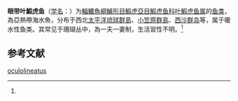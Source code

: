 {{Speciesbox
| name = 眼带叶鰕虎鱼
| status = NE
| status_system = IUCN3.1
| image = 
| genus = Gobiodon
| species = oculolineatus
| authority = (Wu, 1979)<ref name='id8277'>{{cite web| url =http://www.bioinfo.cn/db05/BjdwSpecies.php?action=view&id=8277| title =眼带叶鰕虎鱼| work =《中国动物物种编目数据库》| publisher =中国科学院微生物研究所| author =中国科学院动物研究所| accessdate =2009-04-16| deadurl =yes| archiveurl =https://web.archive.org/web/20160305015601/http://www.bioinfo.cn/db05/BjdwSpecies.php?action=view&id=8277| archivedate =2016-03-05}}</ref>
}}

'''眼带叶鰕虎鱼'''（[[学名|学名]]：{{lang|la|''Gobiodon oculolineatus''}}）为[[輻鰭魚綱|輻鰭魚綱]][[鱸形目|鱸形目]][[鰕虎亞目|鰕虎亞目]][[鰕虎鱼科|鰕虎鱼科]][[叶鰕虎鱼属|叶鰕虎鱼属]]的[[鱼类|鱼类]]，為亞熱帶海水魚，分布于西北[[太平洋|太平洋]][[琉球群島|琉球群島]]、[[小笠原群島|小笠原群島]]、[[西沙群岛|西沙群岛]]等，属于暖水性鱼类。其常见于珊瑚丛中，為一夫一妻制，生活習性不明。<ref name='id8277'/>

== 参考文献 ==
{{reflist}}

{{Wikispecies|Gobiodon oculolineatus}}
{{Taxonbar|from=Q1045224}}

[[Category:叶鰕虎鱼属|oculolineatus]]


{{鱸形目小作品}}